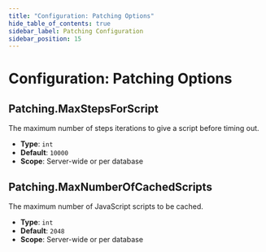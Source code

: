 ```yaml
---
title: "Configuration: Patching Options"
hide_table_of_contents: true
sidebar_label: Patching Configuration
sidebar_position: 15
---
```



# Configuration: Patching Options

## Patching.MaxStepsForScript

The maximum number of steps iterations to give a script before timing out.

- **Type**: `int`
- **Default**: `10000`
- **Scope**: Server-wide or per database



## Patching.MaxNumberOfCachedScripts

The maximum number of JavaScript scripts to be cached.

- **Type**: `int`
- **Default**: `2048`
- **Scope**: Server-wide or per database



